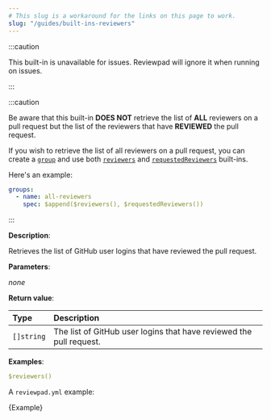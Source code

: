 ```yaml
---
# This slug is a workaround for the links on this page to work.
slug: "/guides/built-ins-reviewers"
---
```



:::caution

This built-in is unavailable for issues. Reviewpad will ignore it when running on issues.

:::

:::caution

Be aware that this built-in **DOES NOT** retrieve the list of **ALL** reviewers on a pull request but the list of the reviewers that have **REVIEWED** the pull request.

If you wish to retrieve the list of all reviewers on a pull request, you can create a [`group`](../guides/syntax#group) and use both [`reviewers`](./built-ins#review) and [`requestedReviewers`](./built-ins#requestedreviewers) built-ins.

Here's an example:

```yml
groups:
  - name: all-reviewers
    spec: $append($reviewers(), $requestedReviewers())
```

:::

**Description**:

Retrieves the list of GitHub user logins that have reviewed the pull request.

**Parameters**:

_none_

**Return value**:

| Type       | Description                                                         |
| :--------- | :------------------------------------------------------------------ |
| `[]string` | The list of GitHub user logins that have reviewed the pull request. |

**Examples**:

```yml
$reviewers()
```

A `reviewpad.yml` example:

<CodeBlock language="yml" title="reviewpad.yml">{Example}</CodeBlock>
